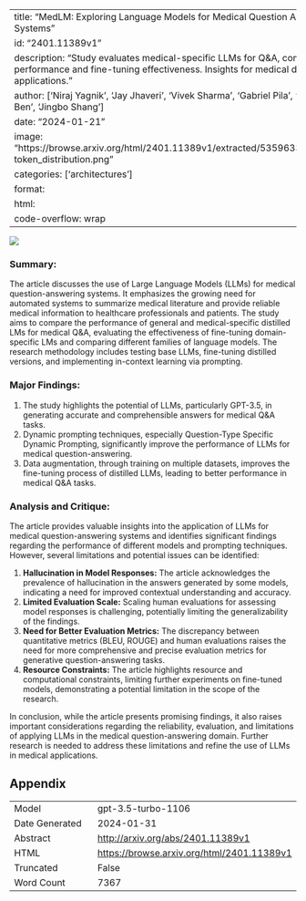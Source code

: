
---
title: "MedLM: Exploring Language Models for Medical Question Answering Systems"
id: "2401.11389v1"
description: "Study evaluates medical-specific LLMs for Q&A, comparing performance and fine-tuning effectiveness. Insights for medical domain applications."
author: ['Niraj Yagnik', 'Jay Jhaveri', 'Vivek Sharma', 'Gabriel Pila', 'Asma Ben', 'Jingbo Shang']
date: "2024-01-21"
image: "https://browse.arxiv.org/html/2401.11389v1/extracted/5359633/figure1-token_distribution.png"
categories: ['architectures']
format:
  html:
    code-overflow: wrap
---

![](https://browse.arxiv.org/html/2401.11389v1/extracted/5359633/figure1-token_distribution.png)

### **Summary:**
The article discusses the use of Large Language Models (LLMs) for medical question-answering systems. It emphasizes the growing need for automated systems to summarize medical literature and provide reliable medical information to healthcare professionals and patients. The study aims to compare the performance of general and medical-specific distilled LMs for medical Q&A, evaluating the effectiveness of fine-tuning domain-specific LMs and comparing different families of language models. The research methodology includes testing base LLMs, fine-tuning distilled versions, and implementing in-context learning via prompting.

### **Major Findings:**
1. The study highlights the potential of LLMs, particularly GPT-3.5, in generating accurate and comprehensible answers for medical Q&A tasks.
2. Dynamic prompting techniques, especially Question-Type Specific Dynamic Prompting, significantly improve the performance of LLMs for medical question-answering.
3. Data augmentation, through training on multiple datasets, improves the fine-tuning process of distilled LLMs, leading to better performance in medical Q&A tasks.

### **Analysis and Critique:**
The article provides valuable insights into the application of LLMs for medical question-answering systems and identifies significant findings regarding the performance of different models and prompting techniques. However, several limitations and potential issues can be identified:

1. **Hallucination in Model Responses:** The article acknowledges the prevalence of hallucination in the answers generated by some models, indicating a need for improved contextual understanding and accuracy.
2. **Limited Evaluation Scale:** Scaling human evaluations for assessing model responses is challenging, potentially limiting the generalizability of the findings.
3. **Need for Better Evaluation Metrics:** The discrepancy between quantitative metrics (BLEU, ROUGE) and human evaluations raises the need for more comprehensive and precise evaluation metrics for generative question-answering tasks.
4. **Resource Constraints:** The article highlights resource and computational constraints, limiting further experiments on fine-tuned models, demonstrating a potential limitation in the scope of the research.

In conclusion, while the article presents promising findings, it also raises important considerations regarding the reliability, evaluation, and limitations of applying LLMs in the medical question-answering domain. Further research is needed to address these limitations and refine the use of LLMs in medical applications.

## Appendix

|          |          |
|----------|----------|
| Model     | gpt-3.5-turbo-1106       |
| Date Generated     | 2024-01-31       |
| Abstract | [http://arxiv.org/abs/2401.11389v1](http://arxiv.org/abs/2401.11389v1)        |
| HTML     | [https://browse.arxiv.org/html/2401.11389v1](https://browse.arxiv.org/html/2401.11389v1)       |
| Truncated       | False       |
| Word Count       | 7367       |